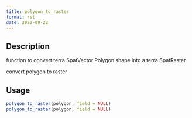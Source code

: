 ```yaml
--- 
title: polygon_to_raster 
format: rst 
date: 2022-09-22 
--- 
```


## Description

function to convert terra SpatVector Polygon shape into a terra SpatRaster
 
 convert polygon to raster


## Usage

```r
polygon_to_raster(polygon, field = NULL)
polygon_to_raster(polygon, field = NULL)
```



